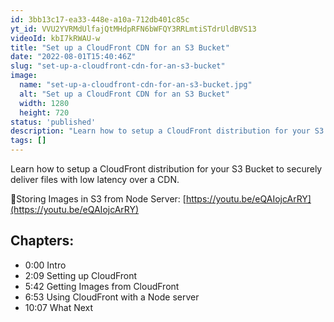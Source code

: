 ```yaml
---
id: 3bb13c17-ea33-448e-a10a-712db401c85c
yt_id: VVU2YVRMdUlfajQtMHdpRFN6bWFQY3RRLmtiSTdrUldBVS13
videoId: kbI7kRWAU-w
title: "Set up a CloudFront CDN for an S3 Bucket"
date: "2022-08-01T15:40:46Z"
slug: "set-up-a-cloudfront-cdn-for-an-s3-bucket"
image: 
  name: "set-up-a-cloudfront-cdn-for-an-s3-bucket.jpg"
  alt: "Set up a CloudFront CDN for an S3 Bucket"
  width: 1280
  height: 720
status: 'published'
description: "Learn how to setup a CloudFront distribution for your S3 Bucket to securely deliver files with low latency over a CDN."
tags: []
---
```


Learn how to setup a CloudFront distribution for your S3 Bucket to securely deliver files with low latency over a CDN.

🔗Storing Images in S3 from Node Server: [https://youtu.be/eQAIojcArRY](https://youtu.be/eQAIojcArRY)

## Chapters:

* 0:00​ Intro
* 2:09 Setting up CloudFront
* 5:42 Getting Images from CloudFront
* 6:53 Using CloudFront with a Node server
* 10:07 What Next


